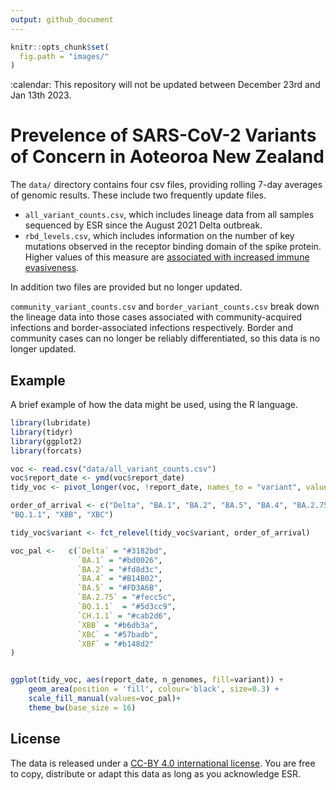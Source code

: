 ```yaml
---
output: github_document
---
```


```r
knitr::opts_chunk$set(
  fig.path = "images/"
)
```


:calendar: This repository will not be updated between December 23rd and Jan 13th 2023.

# Prevelence of SARS-CoV-2 Variants of Concern in Aoteoroa New Zealand

The `data/` directory contains four csv files, providing rolling 7-day averages of 
genomic results. These include two frequently update files.

* `all_variant_counts.csv`, which includes lineage data from all
samples sequenced by ESR since the August 2021 Delta outbreak.
* `rbd_levels.csv`, which  includes information on the number of key
mutations observed in the receptor binding domain of the spike protein. Higher values
of this measure are [associated with increased immune evasiveness](https://virological.org/t/sars-cov-2-evolution-post-omicron/911).

In addition two files are provided but no longer updated.

`community_variant_counts.csv` and  `border_variant_counts.csv` break down the 
lineage data into those cases associated with community-acquired infections and 
border-associated infections respectively. Border and community cases can no
longer be reliably differentiated, so this data is no longer updated.

## Example

A brief example of how the data might be used, using the R language.

```r
library(lubridate)
library(tidyr)
library(ggplot2)
library(forcats)

voc <- read.csv("data/all_variant_counts.csv")
voc$report_date <- ymd(voc$report_date)
tidy_voc <- pivot_longer(voc, !report_date, names_to = "variant", values_to = "n_genomes")

order_of_arrival <- c("Delta", "BA.1", "BA.2", "BA.5", "BA.4", "BA.2.75", 
"BQ.1.1", "XBB", "XBC")

tidy_voc$variant <- fct_relevel(tidy_voc$variant, order_of_arrival)

voc_pal <-   c(`Delta` = "#3182bd", 
               `BA.1` = "#bd0026", 
               `BA.2` = "#fd8d3c", 
               `BA.4` = "#B14B02",
               `BA.5` = "#FD3A6B",
               `BA.2.75` = "#fecc5c", 
               `BQ.1.1`  = "#5d3cc9", 
               `CH.1.1` = "#cab2d6",
               `XBB` = "#b6db3a", 
               `XBC` = "#57badb",
               `XBF` = "#b148d2"
)


ggplot(tidy_voc, aes(report_date, n_genomes, fill=variant)) + 
    geom_area(position = 'fill', colour='black', size=0.3) +
    scale_fill_manual(values=voc_pal)+
    theme_bw(base_size = 16)  

```

## License 

The data is released under a [CC-BY 4.0 international license](https://creativecommons.org/licenses/by/4.0/). You are free to copy, distribute or adapt this data as long as you acknowledge ESR. 



